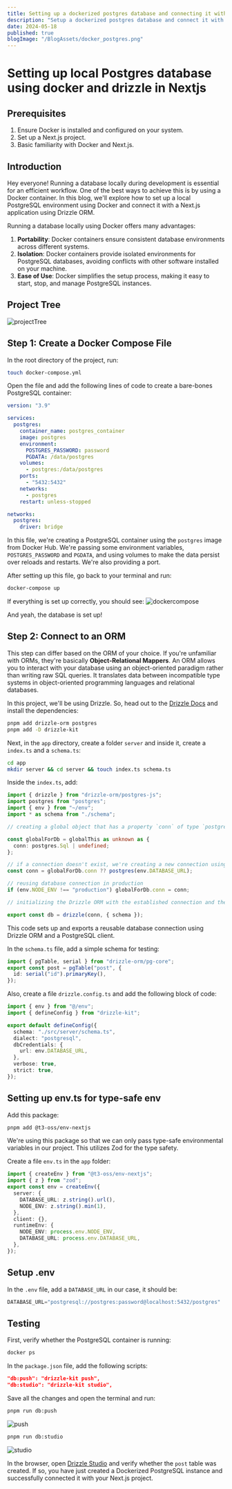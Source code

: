 ```yaml
---
title: Setting up a dockerized postgres database and connecting it with nextjs using Drizzle-ORM
description: "Setup a dockerized postgres database and connect it with nextjs using Drizzle-ORM"
date: 2024-05-18
published: true
blogImage: "/BlogAssets/docker_postgres.png"
---
```

# Setting up local Postgres database using docker and drizzle in Nextjs

## Prerequisites

1. Ensure Docker is installed and configured on your system.
2. Set up a Next.js project.
3. Basic familiarity with Docker and Next.js.

## Introduction

Hey everyone! Running a database locally during development is essential for an efficient workflow. One of the best ways to achieve this is by using a Docker container. In this blog, we'll explore how to set up a local PostgreSQL environment using Docker and connect it with a Next.js application using Drizzle ORM.

Running a database locally using Docker offers many advantages:

1. **Portability**: Docker containers ensure consistent database environments across different systems.
2. **Isolation**: Docker containers provide isolated environments for PostgreSQL databases, avoiding conflicts with other software installed on your machine.
3. **Ease of Use**: Docker simplifies the setup process, making it easy to start, stop, and manage PostgreSQL instances.

## Project Tree
![projectTree](/projectTreeDocker.png)

## Step 1: Create a Docker Compose File

In the root directory of the project, run:
```bash
touch docker-compose.yml
```
Open the file and add the following lines of code to create a bare-bones PostgreSQL container:
```yaml
version: "3.9"

services:
  postgres:
    container_name: postgres_container
    image: postgres
    environment:
      POSTGRES_PASSWORD: password
      PGDATA: /data/postgres
    volumes:
      - postgres:/data/postgres
    ports:
      - "5432:5432"
    networks:
      - postgres
    restart: unless-stopped

networks:
  postgres:
    driver: bridge
```
In this file, we're creating a PostgreSQL container using the `postgres` image from Docker Hub. We're passing some environment variables, `POSTGRES_PASSWORD` and `PGDATA`, and using volumes to make the data persist over reloads and restarts. We're also providing a port.

After setting up this file, go back to your terminal and run:
```bash
docker-compose up
```

If everything is set up correctly, you should see:
![dockercompose](/BlogAssets/dockercompose.png)

And yeah, the database is set up!

## Step 2: Connect to an ORM

This step can differ based on the ORM of your choice. If you're unfamiliar with ORMs, they're basically **Object-Relational Mappers**. An ORM allows you to interact with your database using an object-oriented paradigm rather than writing raw SQL queries. It translates data between incompatible type systems in object-oriented programming languages and relational databases.

In this project, we'll be using Drizzle. So, head out to the [Drizzle Docs](https://orm.drizzle.team/docs/get-started-postgresql#postgresjs) and install the dependencies:
```bash
pnpm add drizzle-orm postgres
pnpm add -D drizzle-kit
```
Next, in the `app` directory, create a folder `server` and inside it, create a `index.ts` and a `schema.ts`:
```bash
cd app
mkdir server && cd server && touch index.ts schema.ts
```
Inside the `index.ts`, add:
```ts
import { drizzle } from "drizzle-orm/postgres-js";
import postgres from "postgres";
import { env } from "~/env";
import * as schema from "./schema";

// creating a global object that has a property `conn` of type `postgres.Sql`

const globalForDb = globalThis as unknown as {
  conn: postgres.Sql | undefined;
};

// if a connection doesn't exist, we're creating a new connection using the PostgreSQL client
const conn = globalForDb.conn ?? postgres(env.DATABASE_URL);

// reusing database connection in production
if (env.NODE_ENV !== "production") globalForDb.conn = conn;

// initializing the Drizzle ORM with the established connection and the schema definitions

export const db = drizzle(conn, { schema });
```
This code sets up and exports a reusable database connection using Drizzle ORM and a PostgreSQL client.

In the `schema.ts` file, add a simple schema for testing:
```ts
import { pgTable, serial } from "drizzle-orm/pg-core";
export const post = pgTable("post", {
  id: serial("id").primaryKey(),
});
```
Also, create a file `drizzle.config.ts` and add the following block of code:
```ts
import { env } from "@/env";
import { defineConfig } from "drizzle-kit";

export default defineConfig({
  schema: "./src/server/schema.ts",
  dialect: "postgresql",
  dbCredentials: {
    url: env.DATABASE_URL,
  },
  verbose: true,
  strict: true,
});
```
## Setting up env.ts for type-safe env

Add this package:
```bash
pnpm add @t3-oss/env-nextjs
```
We're using this package so that we can only pass type-safe environmental variables in our project. This utilizes Zod for the type safety.

Create a file `env.ts` in the `app` folder:
```ts
import { createEnv } from "@t3-oss/env-nextjs";
import { z } from "zod";
export const env = createEnv({
  server: {
    DATABASE_URL: z.string().url(),
    NODE_ENV: z.string().min(1),
  },
  client: {},
  runtimeEnv: {
    NODE_ENV: process.env.NODE_ENV,
    DATABASE_URL: process.env.DATABASE_URL,
  },
});
```
## Setup .env

In the `.env` file, add a `DATABASE_URL` in our case, it should be:
```ts
DATABASE_URL="postgresql://postgres:password@localhost:5432/postgres"
```
## Testing

First, verify whether the PostgreSQL container is running:
```bash
docker ps
```
In the `package.json` file, add the following scripts:
```json
"db:push": "drizzle-kit push",
"db:studio": "drizzle-kit studio",
```
Save all the changes and open the terminal and run:
```bash
pnpm run db:push
```
![push](/dbpush.png)
```bash
pnpm run db:studio
```
![studio](/dbstudio.png)

In the browser, open [Drizzle Studio](https://local.drizzle.studio/) and verify whether the `post` table was created. If so, you have just created a Dockerized PostgreSQL instance and successfully connected it with your Next.js project.